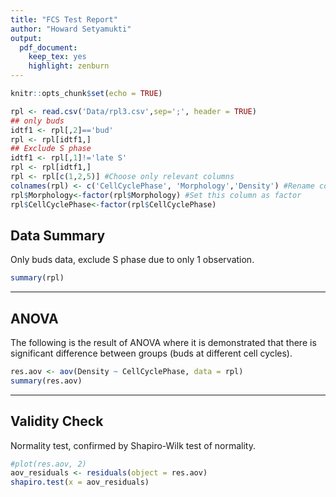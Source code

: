 ```yaml
---
title: "FCS Test Report"
author: "Howard Setyamukti"
output: 
  pdf_document: 
    keep_tex: yes
    highlight: zenburn
---
```


```r
knitr::opts_chunk$set(echo = TRUE)
```

```r
rpl <- read.csv('Data/rpl3.csv',sep=';', header = TRUE)
## only buds
idtf1 <- rpl[,2]=='bud'
rpl <- rpl[idtf1,]
## Exclude S phase
idtf1 <- rpl[,1]!='late S'
rpl <- rpl[idtf1,]
rpl <- rpl[c(1,2,5)] #Choose only relevant columns
colnames(rpl) <- c('CellCyclePhase', 'Morphology','Density') #Rename cols for better legends
rpl$Morphology<-factor(rpl$Morphology) #Set this column as factor
rpl$CellCyclePhase<-factor(rpl$CellCyclePhase)
```

## Data Summary
Only buds data, exclude S phase due to only 1 observation.
```r
summary(rpl)
```

-----  

## ANOVA
The following is the result of ANOVA where it is demonstrated that there is significant difference between groups (buds at different cell cycles).
```r
res.aov <- aov(Density ~ CellCyclePhase, data = rpl)
summary(res.aov)
```

-----

## Validity Check
Normality test, confirmed by Shapiro-Wilk test of normality.
```r
#plot(res.aov, 2)
aov_residuals <- residuals(object = res.aov) 
shapiro.test(x = aov_residuals) 
```
